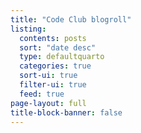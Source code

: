 ```yaml
---
title: "Code Club blogroll"
listing:
  contents: posts
  sort: "date desc"
  type: defaultquarto
  categories: true
  sort-ui: true
  filter-ui: true
  feed: true
page-layout: full
title-block-banner: false
---
```

